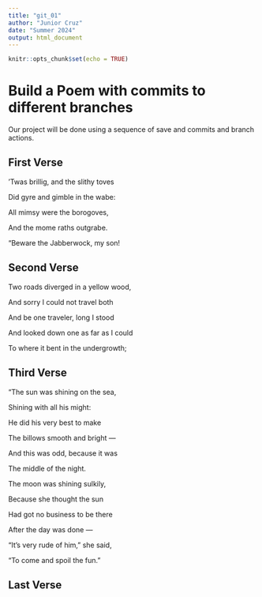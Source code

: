 ```yaml
---
title: "git_01"
author: "Junior Cruz"
date: "Summer 2024"
output: html_document
---
```


```r
knitr::opts_chunk$set(echo = TRUE)
```
# Build a Poem with commits to different branches
Our project will be done using a sequence of save and commits and branch actions.
<!-- Do not modify or change any text in "!--" bracketed areas such as this --- these are instructions to
you, if you change any of this the git program will notice it and compromise your git merging strategy !-->

## First Verse 
<!--Put the first five lines of a poem by Lewis Carrol in this section!-->

’Twas brillig, and the slithy toves
      
Did gyre and gimble in the wabe:

All mimsy were the borogoves,
      
And the mome raths outgrabe.

“Beware the Jabberwock, my son!

## Second Verse
<!--Put the first five lines of a poem by Robert Frost here!-->

Two roads diverged in a yellow wood,

And sorry I could not travel both

And be one traveler, long I stood

And looked down one as far as I could

To where it bent in the undergrowth;

## Third Verse
<!--Put the first two verses of The Walrus and the Carpenter here!-->

"The sun was shining on the sea,

Shining with all his might:

He did his very best to make

The billows smooth and bright —

And this was odd, because it was

The middle of the night.

The moon was shining sulkily,

Because she thought the sun

Had got no business to be there

After the day was done —

"It's very rude of him," she said,

"To come and spoil the fun."

## Last Verse
<!--Put a short poem you created using chatGPT of 20 to 30 lines,here!-->
